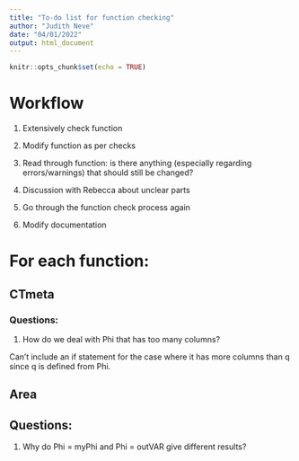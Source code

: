 ```yaml
---
title: "To-do list for function checking"
author: "Judith Neve"
date: "04/01/2022"
output: html_document
---
```


```r
knitr::opts_chunk$set(echo = TRUE)
```

# Workflow

1. Extensively check function

2. Modify function as per checks

3. Read through function: is there anything (especially regarding errors/warnings) that should still be changed?

4. Discussion with Rebecca about unclear parts

5. Go through the function check process again

6. Modify documentation


# For each function:

## CTmeta

### Questions:

1. How do we deal with Phi that has too many columns?

Can't include an if statement for the case where it has more columns than q since q is defined from Phi.

## Area

## Questions:

1. Why do Phi = myPhi and Phi = outVAR give different results?

